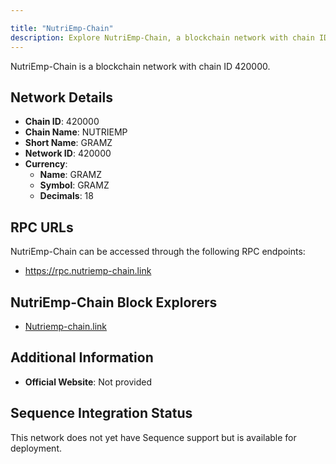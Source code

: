 ```yaml
---

title: "NutriEmp-Chain"
description: Explore NutriEmp-Chain, a blockchain network with chain ID 420000. Learn about its native currency, GRAMZ, and how to interact with the network.
---
```




NutriEmp-Chain is a blockchain network with chain ID 420000.

## Network Details

- **Chain ID**: 420000
- **Chain Name**: NUTRIEMP
- **Short Name**: GRAMZ
- **Network ID**: 420000
- **Currency**: 
  - **Name**: GRAMZ
  - **Symbol**: GRAMZ
  - **Decimals**: 18

## RPC URLs

NutriEmp-Chain can be accessed through the following RPC endpoints:

- https://rpc.nutriemp-chain.link

## NutriEmp-Chain Block Explorers

- [Nutriemp-chain.link](https://explorer.nutriemp-chain.link)

## Additional Information

- **Official Website**: Not provided

## Sequence Integration Status

This network does not yet have Sequence support but is available for deployment.
